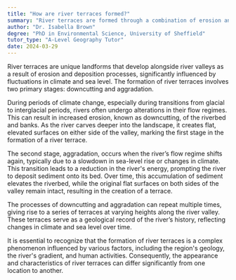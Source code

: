 ```yaml
---
title: "How are river terraces formed?"
summary: "River terraces are formed through a combination of erosion and deposition processes during periods of climate change."
author: "Dr. Isabella Brown"
degree: "PhD in Environmental Science, University of Sheffield"
tutor_type: "A-Level Geography Tutor"
date: 2024-03-29
---
```


River terraces are unique landforms that develop alongside river valleys as a result of erosion and deposition processes, significantly influenced by fluctuations in climate and sea level. The formation of river terraces involves two primary stages: downcutting and aggradation.

During periods of climate change, especially during transitions from glacial to interglacial periods, rivers often undergo alterations in their flow regimes. This can result in increased erosion, known as downcutting, of the riverbed and banks. As the river carves deeper into the landscape, it creates flat, elevated surfaces on either side of the valley, marking the first stage in the formation of a river terrace.

The second stage, aggradation, occurs when the river’s flow regime shifts again, typically due to a slowdown in sea-level rise or changes in climate. This transition leads to a reduction in the river's energy, prompting the river to deposit sediment onto its bed. Over time, this accumulation of sediment elevates the riverbed, while the original flat surfaces on both sides of the valley remain intact, resulting in the creation of a terrace.

The processes of downcutting and aggradation can repeat multiple times, giving rise to a series of terraces at varying heights along the river valley. These terraces serve as a geological record of the river’s history, reflecting changes in climate and sea level over time.

It is essential to recognize that the formation of river terraces is a complex phenomenon influenced by various factors, including the region's geology, the river's gradient, and human activities. Consequently, the appearance and characteristics of river terraces can differ significantly from one location to another.
    